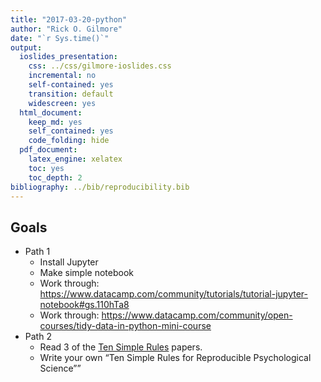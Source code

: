 ```yaml
---
title: "2017-03-20-python"
author: "Rick O. Gilmore"
date: "`r Sys.time()`"
output:
  ioslides_presentation:
    css: ../css/gilmore-ioslides.css
    incremental: no
    self-contained: yes
    transition: default
    widescreen: yes
  html_document:
    keep_md: yes
    self_contained: yes
    code_folding: hide
  pdf_document:
    latex_engine: xelatex
    toc: yes
    toc_depth: 2
bibliography: ../bib/reproducibility.bib
---
```


<!-- In-class activities -->

## Goals

- Path 1
    + Install Jupyter
    + Make simple notebook
    + Work through: <https://www.datacamp.com/community/tutorials/tutorial-jupyter-notebook#gs.110hTa8>
    + Work through: <https://www.datacamp.com/community/open-courses/tidy-data-in-python-mini-course>
- Path 2
    + Read 3 of the [Ten Simple Rules](http://collections.plos.org/ten-simple-rules) papers.
    + Write your own "Ten Simple Rules for Reproducible Psychological Science""
